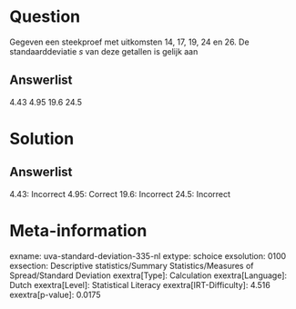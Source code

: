 Question
========

Gegeven een steekproef met uitkomsten 14, 17, 19, 24 en 26. De
standaarddeviatie *s* van deze getallen is gelijk aan

Answerlist
----------

4.43
4.95
19.6
24.5

Solution
========

Answerlist
----------

4.43: Incorrect
4.95: Correct
19.6: Incorrect
24.5: Incorrect

Meta-information
================
exname: uva-standard-deviation-335-nl
extype: schoice
exsolution: 0100
exsection: Descriptive statistics/Summary Statistics/Measures of Spread/Standard Deviation
exextra[Type]: Calculation
exextra[Language]: Dutch
exextra[Level]: Statistical Literacy
exextra[IRT-Difficulty]: 4.516
exextra[p-value]: 0.0175
